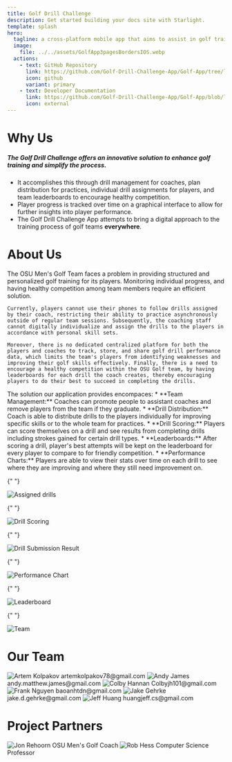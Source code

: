 ```yaml
---
title: Golf Drill Challenge
description: Get started building your docs site with Starlight.
template: splash
hero:
  tagline: a cross-platform mobile app that aims to assist in golf training.
  image:
    file: ../../assets/GolfApp3pagesBordersIOS.webp
  actions:
    - text: GitHub Repository
      link: https://github.com/Golf-Drill-Challenge-App/Golf-App/tree/layout
      icon: github
      variant: primary
    - text: Developer Documentation
      link: https://github.com/Golf-Drill-Challenge-App/Golf-App/blob/layout/README.md
      icon: external
---
```





# Why Us

##### The Golf Drill Challenge offers an **innovative** solution to enhance golf training and simplify the process.

- It accomplishes this through drill management for coaches, plan distribution for practices, individual drill assignments for players, and team leaderboards to encourage healthy competition.
- Player progress is tracked over time on a graphical interface to allow for further insights into player performance.
- The Golf Drill Challenge App attempts to bring a digital approach to the training process of golf teams **everywhere**.

# About Us

<CardGrid>
  <Card title="Golf Drill Challenge" icon="error">
    The OSU Men's Golf Team faces a problem in providing structured and personalized golf training for its players. Monitoring individual progress, and having healthy competition among team members require an efficient solution. 
    
    Currently, players cannot use their phones to follow drills assigned by their coach, restricting their ability to practice asynchronously outside of regular team sessions. Subsequently, the coaching staff cannot digitally individualize and assign the drills to the players in accordance with personal skill sets. 
    
    Moreover, there is no dedicated centralized platform for both the players and coaches to track, store, and share golf drill performance data, which limits the team's players from identifying weaknesses and improving their golf skills effectively. Finally, there is a need to encourage a healthy competition within the OSU Golf team, by having leaderboards for each drill the coach creates, thereby encouraging players to do their best to succeed in completing the drills.
  </Card>
  
  <Card title="A Digital Approach to Golf Training" icon="seti:smarty">
    The solution our application provides encompaces: 
    * **Team Management:** Coaches can promote people to assistant coaches and remove players from the team if they graduate.
    * **Drill Distribution:** Coach is able to distribute drills to the players individually for improving specific skills or to the whole team for practices.
    * **Drill Scoring:** Players can score themselves on a drill and see results from completing drills including strokes gained for certain drill types.
    * **Leaderboards:** After scoring a drill, player's best attempts will be kept on the leaderboard for every player to compare to for friendly competition.
    * **Performance Charts:** Players are able to view their stats over time on each drill to see where they are improving and where they still need improvement on.

  </Card>

{" "}

<Card title="Drill Distribution">
  <Image src={Assigned} alt="Assigned drills" />
</Card>

{" "}

<Card title="Drill Scoring">
  <Image src={Input} alt="Drill Scoring" />
</Card>

{" "}

<Card title="Drill Submission Result">
  <Image src={Result} alt="Drill Submission Result" />
</Card>

{" "}

<Card title="Performance Chart">
  <Image src={Stats} alt="Performance Chart" />
</Card>

{" "}

<Card title="Leaderboard">
  <Image src={Leaderboard} alt="Leaderboard" />
</Card>

{" "}

<Card title="Team">
  <Image src={Team} alt="Team" />
</Card>

</CardGrid>

# Our Team

<CardGrid>
  <ImgCard title="Artem Kolpakov">
    <Image src={Artem} alt="Artem Kolpakov" size="1.333em" />
    artemkolpakov78@gmail.com
  </ImgCard>
  <ImgCard title="Andy James">
    <Image src={Andy} alt="Andy James" size="1.333em" />
    andy.matthew.james@gmail.com
  </ImgCard>
  <ImgCard title="Colby Hannan">
    <Image src={Colby} alt="Colby Hannan" size="1.333em" />
    Colbyjh101@gmail.com
  </ImgCard>
  <ImgCard title="Frank Nguyen">
    <Image src={Frank} alt="Frank Nguyen" size="1.333em" />
    baoanhtdn@gmail.com
  </ImgCard>
  <ImgCard title="Jake Gehrke">
    <Image src={Jake} alt="Jake Gehrke" size="1.333em" />
    jake.d.gehrke@gmail.com
  </ImgCard>
  <ImgCard title="Jeff Huang">
    <Image src={Jeff} alt="Jeff Huang" size="1.333em" />
    huangjeff.cs@gmail.com
  </ImgCard>
</CardGrid>

# Project Partners

<CardGrid>
  <ImgCard title="Jon Rehoorn">
    <Image src={JonRehoorn} alt="Jon Rehoorn" size="1.333em" />
    OSU Men's Golf Coach
  </ImgCard>
  <ImgCard title="Rob Hess">
    <Image src={RobHess} alt="Rob Hess" size="1.333em" />
    Computer Science Professor
  </ImgCard>
</CardGrid>
